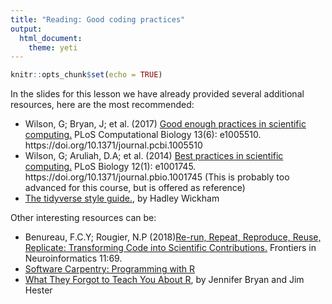 ```yaml
---
title: "Reading: Good coding practices"
output: 
  html_document: 
    theme: yeti
---
```


```r
knitr::opts_chunk$set(echo = TRUE)
```

In the slides for this lesson we have already provided several additional resources, here are the most recommended:

- Wilson, G; Bryan, J; et al. (2017) [Good enough practices in scientific computing.](https://doi.org/10.1371/journal.pcbi.1005510) PLoS Computational Biology 13(6): e1005510. https://doi.org/10.1371/journal.pcbi.1005510
 - Wilson, G; Aruliah, D.A; et al. (2014) [Best practices in scientific computing.](https://doi.org/10.1371/journal.pbio.1001745) PLoS Biology 12(1): e1001745. https://doi.org/10.1371/journal.pbio.1001745 (This is probably too advanced for this course, but is offered as reference)
- [The tidyverse style guide.](https://style.tidyverse.org/), by Hadley Wickham

Other interesting resources can be:

- Benureau, F.C.Y; Rougier, N.P (2018)[Re-run, Repeat, Reproduce, Reuse, Replicate: Transforming Code into Scientific Contributions.](https://www.frontiersin.org/articles/10.3389/fninf.2017.00069/full) Frontiers in Neuroinformatics 11:69.    
- [Software Carpentry: Programming with R](https://swcarpentry.github.io/r-novice-inflammation/)
- [What They Forgot to Teach You About R](https://whattheyforgot.org/project-oriented-workflow.html), by Jennifer Bryan and Jim Hester
